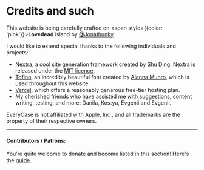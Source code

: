 # Credits and such

This website is being carefully crafted on <span style={{color: 'pink'}}>**Lovedead**</span> island by [@Jonathunky](https://twitter.com/Jonathunky).

I would like to extend special thanks to the following individuals and projects:

- [Nextra](https://nextra.site/), a cool site generation framework created by [Shu Ding](https://shud.in/). Nextra is released under the [MIT licence](https://github.com/shuding/nextra/blob/main/LICENSE).
- [Tofino](https://alannamunro.com/fonts/tofino/), an incredibly beautiful font created by [Alanna Munro](https://alannamunro.com/), which is used throughout this website.
- [Vercel](https://vercel.com/home/), which offers a reasonably generous free-tier hosting plan.
- My cherished friends who have assisted me with suggestions, content writing, testing, and more: Danila, Kostya, Evgenii and Evgenii.

EveryCase is not affiliated with Apple, Inc., and all trademarks are the property of their respective owners.

---

#### Contributors / Patrons:

You're quite welcome to donate and become listed in this section! Here's the [guide](support).
